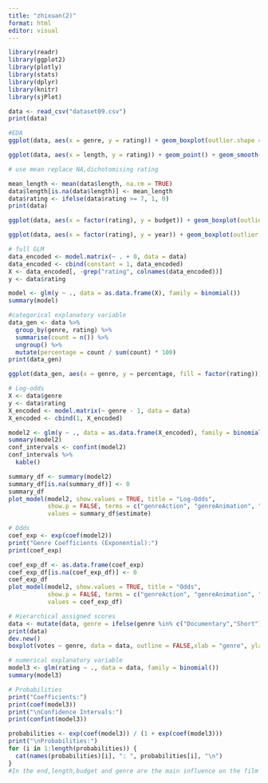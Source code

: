 ---
title: "zhixuan(2)"
format: html
editor: visual
---

```{r}
library(readr)
library(ggplot2) 
library(plotly) 
library(stats)
library(dplyr) 
library(knitr) 
library(sjPlot)

data <- read_csv("dataset09.csv") 
print(data)
```

```{r}
#EDA 
ggplot(data, aes(x = genre, y = rating)) + geom_boxplot(outlier.shape = NA) + labs(x = "Genre", y = "Rating") + theme_minimal()

ggplot(data, aes(x = length, y = rating)) + geom_point() + geom_smooth(method = "lm", se = FALSE) + labs(x = "Length", y = "Rating")
```

```{r}
# use mean replace NA,dichotomising rating

mean_length <- mean(data$length, na.rm = TRUE)  
data$length[is.na(data$length)] <- mean_length
data$rating <- ifelse(data$rating >= 7, 1, 0)
print(data)

ggplot(data, aes(x = factor(rating), y = budget)) + geom_boxplot(outlier.shape = NA) + labs(x = "Rating", y = "Budget")

ggplot(data, aes(x = factor(rating), y = year)) + geom_boxplot(outlier.shape = NA) + labs(x = "Rating", y = "Year")
```

```{r}
# full GLM
data_encoded <- model.matrix(~ . + 0, data = data)
data_encoded <- cbind(constant = 1, data_encoded)
X <- data_encoded[, -grep("rating", colnames(data_encoded))]
y <- data$rating

model <- glm(y ~ ., data = as.data.frame(X), family = binomial())
summary(model)
```

```{r}
#categorical explanatory variable 
data_gen <- data %>%
  group_by(genre, rating) %>%
  summarise(count = n()) %>%
  ungroup() %>%
  mutate(percentage = count / sum(count) * 100)
print(data_gen)

ggplot(data_gen, aes(x = genre, y = percentage, fill = factor(rating))) + geom_bar(stat = "identity", position = "dodge") + labs(x = "Genre", y = "Proportion", title = "Proportion of ratings by genre") + scale_fill_discrete(name = "Rating") + theme_minimal()
```

```{r}
# Log-odds
X <- data$genre
y <- data$rating
X_encoded <- model.matrix(~ genre - 1, data = data)
X_encoded <- cbind(1, X_encoded)

model2 <- glm(y ~ ., data = as.data.frame(X_encoded), family = binomial())
summary(model2)
conf_intervals <- confint(model2)
conf_intervals %>%
  kable()

summary_df <- summary(model2)
summary_df[is.na(summary_df)] <- 0
summary_df
plot_model(model2, show.values = TRUE, title = "Log-Odds", 
           show.p = FALSE, terms = c("genreAction", "genreAnimation", "genreComedy", "genreDocumentary", "genreDrama", "genreRomance", "genreShort"),
           values = summary_df$estimate)
```

```{r}
# Odds
coef_exp <- exp(coef(model2))
print("Genre Coefficients (Exponential):")
print(coef_exp)

coef_exp_df <- as.data.frame(coef_exp)
coef_exp_df[is.na(coef_exp_df)] <- 0
coef_exp_df
plot_model(model2, show.values = TRUE, title = "Odds", 
           show.p = FALSE, terms = c("genreAction", "genreAnimation", "genreComedy", "genreDocumentary", "genreDrama", "genreRomance", "genreShort"),
           values = coef_exp_df)
```

```{r}
# Hierarchical assigned scores
data <- mutate(data, genre = ifelse(genre %in% c("Documentary","Short"), 3,                                ifelse(genre %in% c("Comedy", "Animation"), 2,                       ifelse(genre %in% c("Action", "Drama", "Romance"), 1, genre))))
print(data)
dev.new()
boxplot(votes ~ genre, data = data, outline = FALSE,xlab = "genre", ylab = "votes")

# numerical explanatory variable
model3 <- glm(rating ~ ., data = data, family = binomial())
summary(model3)
```

```{r}
# Probabilities
print("Coefficients:")
print(coef(model3))
print("\nConfidence Intervals:")
print(confint(model3))

probabilities <- exp(coef(model3)) / (1 + exp(coef(model3)))
print("\nProbabilities:")
for (i in 1:length(probabilities)) {
  cat(names(probabilities)[i], ": ", probabilities[i], "\n")
}
#In the end,length,budget and genre are the main influence on the film's seven points
```
